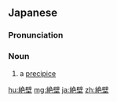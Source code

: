 {{also|絕壁|绝壁}}
==Japanese==
{{ja-kanjitab|ぜつ|k1=ぜっ|へき|k2=ぺき|yomi=o}}

===Pronunciation===
{{ja-pron|acc=h|y=ko|ぜっぺき}}

===Noun===
{{ja-noun|ぜっぺき}}

# a [[precipice]] {{gloss|a very steep cliff}}

[[hu:絶壁]]
[[mg:絶壁]]
[[ja:絶壁]]
[[zh:絶壁]]